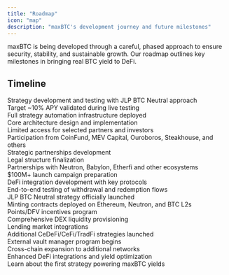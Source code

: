 ```yaml
---
title: "Roadmap"
icon: "map"
description: "maxBTC's development journey and future milestones"
---
```


maxBTC is being developed through a careful, phased approach to ensure security, stability, and sustainable growth. Our roadmap outlines key milestones in bringing real BTC yield to DeFi.

## Timeline

<Steps>
  <Step title="Q1 2025: Proof of Concept (Completed)">
    <div className="space-y-2 mb-4">
      <div className="flex items-start gap-3 text-sm">
        <div className="w-1.5 h-1.5 bg-amber-400 rounded-full flex-shrink-0 mt-2"></div>
        <span>Strategy development and testing with JLP BTC Neutral approach</span>
      </div>
      <div className="flex items-start gap-3 text-sm">
        <div className="w-1.5 h-1.5 bg-amber-400 rounded-full flex-shrink-0 mt-2"></div>
        <span>Target ~10% APY validated during live testing</span>
      </div>
      <div className="flex items-start gap-3 text-sm">
        <div className="w-1.5 h-1.5 bg-amber-400 rounded-full flex-shrink-0 mt-2"></div>
        <span>Full strategy automation infrastructure deployed</span>
      </div>
      <div className="flex items-start gap-3 text-sm">
        <div className="w-1.5 h-1.5 bg-amber-400 rounded-full flex-shrink-0 mt-2"></div>
        <span>Core architecture design and implementation</span>
      </div>
    </div>
  </Step>
  
  <Step title="Q2 2025: Private Deposits (In Progress)">
    <div className="space-y-2 mb-4">
      <div className="flex items-start gap-3 text-sm">
        <div className="w-1.5 h-1.5 bg-amber-400 rounded-full flex-shrink-0 mt-2"></div>
        <span>Limited access for selected partners and investors</span>
      </div>
      <div className="flex items-start gap-3 text-sm">
        <div className="w-1.5 h-1.5 bg-amber-400 rounded-full flex-shrink-0 mt-2"></div>
        <span>Participation from CoinFund, MEV Capital, Ouroboros, Steakhouse, and others</span>
      </div>
      <div className="flex items-start gap-3 text-sm">
        <div className="w-1.5 h-1.5 bg-amber-400 rounded-full flex-shrink-0 mt-2"></div>
        <span>Strategic partnerships development</span>
      </div>
      <div className="flex items-start gap-3 text-sm">
        <div className="w-1.5 h-1.5 bg-amber-400 rounded-full flex-shrink-0 mt-2"></div>
        <span>Legal structure finalization</span>
      </div>
    </div>
  </Step>

  <Step title="Q2 2025: Vault Pre-deposits">
    <div className="space-y-2 mb-4">
      <div className="flex items-start gap-3 text-sm">
        <div className="w-1.5 h-1.5 bg-amber-400 rounded-full flex-shrink-0 mt-2"></div>
        <span>Partnerships with Neutron, Babylon, Etherfi and other ecosystems</span>
      </div>
      <div className="flex items-start gap-3 text-sm">
        <div className="w-1.5 h-1.5 bg-amber-400 rounded-full flex-shrink-0 mt-2"></div>
        <span>$100M+ launch campaign preparation</span>
      </div>
      <div className="flex items-start gap-3 text-sm">
        <div className="w-1.5 h-1.5 bg-amber-400 rounded-full flex-shrink-0 mt-2"></div>
        <span>DeFi integration development with key protocols</span>
      </div>
      <div className="flex items-start gap-3 text-sm">
        <div className="w-1.5 h-1.5 bg-amber-400 rounded-full flex-shrink-0 mt-2"></div>
        <span>End-to-end testing of withdrawal and redemption flows</span>
      </div>
    </div>
  </Step>
  
  <Step title="Q3 2025: Public Launch">
    <div className="space-y-2 mb-4">
      <div className="flex items-start gap-3 text-sm">
        <div className="w-1.5 h-1.5 bg-amber-400 rounded-full flex-shrink-0 mt-2"></div>
        <span>JLP BTC Neutral strategy officially launched</span>
      </div>
      <div className="flex items-start gap-3 text-sm">
        <div className="w-1.5 h-1.5 bg-amber-400 rounded-full flex-shrink-0 mt-2"></div>
        <span>Minting contracts deployed on Ethereum, Neutron, and BTC L2s</span>
      </div>
      <div className="flex items-start gap-3 text-sm">
        <div className="w-1.5 h-1.5 bg-amber-400 rounded-full flex-shrink-0 mt-2"></div>
        <span>Points/DFV incentives program</span>
      </div>
      <div className="flex items-start gap-3 text-sm">
        <div className="w-1.5 h-1.5 bg-amber-400 rounded-full flex-shrink-0 mt-2"></div>
        <span>Comprehensive DEX liquidity provisioning</span>
      </div>
      <div className="flex items-start gap-3 text-sm">
        <div className="w-1.5 h-1.5 bg-amber-400 rounded-full flex-shrink-0 mt-2"></div>
        <span>Lending market integrations</span>
      </div>
    </div>
  </Step>
  
  <Step title="Q3-Q4 2025: Strategy Extension">
    <div className="space-y-2 mb-4">
      <div className="flex items-start gap-3 text-sm">
        <div className="w-1.5 h-1.5 bg-amber-400 rounded-full flex-shrink-0 mt-2"></div>
        <span>Additional CeDeFi/CeFi/TradFi strategies launched</span>
      </div>
      <div className="flex items-start gap-3 text-sm">
        <div className="w-1.5 h-1.5 bg-amber-400 rounded-full flex-shrink-0 mt-2"></div>
        <span>External vault manager program begins</span>
      </div>
      <div className="flex items-start gap-3 text-sm">
        <div className="w-1.5 h-1.5 bg-amber-400 rounded-full flex-shrink-0 mt-2"></div>
        <span>Cross-chain expansion to additional networks</span>
      </div>
      <div className="flex items-start gap-3 text-sm">
        <div className="w-1.5 h-1.5 bg-amber-400 rounded-full flex-shrink-0 mt-2"></div>
        <span>Enhanced DeFi integrations and yield optimization</span>
      </div>
    </div>
  </Step>
</Steps>

<CardGroup cols={1}>
  <Card title="Explore JLP BTC Neutral Strategy" icon="chart-line" href="/strategy/overview">
    Learn about the first strategy powering maxBTC yields
  </Card>
</CardGroup> 